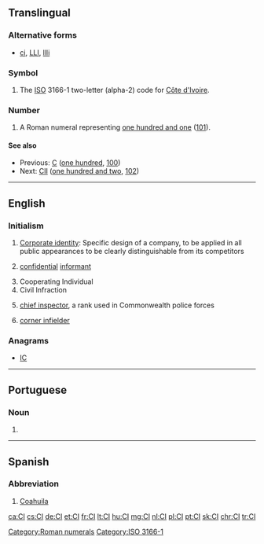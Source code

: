 {{also|Appendix:Variations of "ci"}}
==Translingual==

===Alternative forms===
* {{sense|roman numeral}} [[ci]], [[LLI]], [[llli]]

===Symbol===
{{head|mul|symbol}}
# The [[ISO]] 3166-1 two-letter (alpha-2) code for [[Côte d'Ivoire]].

===Number===
{{mul-number}}

# A Roman numeral representing [[one hundred and one]] ([[101]]).

====See also====
* Previous: [[C]] ([[one hundred]], [[100]])
* Next: [[CII]] ([[one hundred and two]], [[102]])

[[Category:Roman numerals]]
[[Category:ISO 3166-1]]

----

==English==

===Initialism===
{{rfc-header|Initialism}}
{{head|en|initialism}}

# [[Corporate identity]]: Specific design of a company, to be applied in all public appearances to be clearly distinguishable from its competitors
# {{context|law enforcement|lang=en}} [[confidential]] [[informant]]
# Cooperating Individual
# Civil Infraction
# {{context|law enforcement|lang=en}} [[chief inspector]], a rank used in Commonwealth police forces
# {{label|en|baseball}} [[corner infielder]]

===Anagrams===
* [[IC#English|IC]]

----

==Portuguese==

===Noun===
{{pt-noun|m|s}}

# {{initialism of|circuito integrado|lang=pt}}

----

==Spanish==

===Abbreviation===
{{rfc-header|Abbreviation}}
{{head|es|abbreviation}}

# [[Coahuila]] {{gloss|Mexican state}}

[[ca:CI]]
[[cs:CI]]
[[de:CI]]
[[et:CI]]
[[fr:CI]]
[[lt:CI]]
[[hu:CI]]
[[mg:CI]]
[[nl:CI]]
[[pl:CI]]
[[pt:CI]]
[[sk:CI]]
[[chr:CI]]
[[tr:CI]]